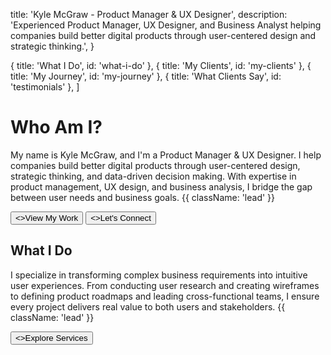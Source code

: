 
  title: 'Kyle McGraw - Product Manager & UX Designer',
  description:
    'Experienced Product Manager, UX Designer, and Business Analyst helping companies build better digital products through user-centered design and strategic thinking.',
}

  { title: 'What I Do', id: 'what-i-do' },
  { title: 'My Clients', id: 'my-clients' },
  { title: 'My Journey', id: 'my-journey' },
  { title: 'What Clients Say', id: 'testimonials' },
]

<HeroPattern />

<div className="not-prose mb-12 flex justify-center">
  <div className="w-full max-w-[420px]">
    <EnhancedPhoto 
      src={kyleMcGrawPhoto}
      alt="Kyle McGraw - Product Manager & UX Designer"
      width={320}
      height={400}
    />
  </div>
</div>

# Who Am I?

My name is Kyle McGraw, and I&apos;m a Product Manager & UX Designer. I help companies build better digital products through user-centered design, strategic thinking, and data-driven decision making. With expertise in product management, UX design, and business analysis, I bridge the gap between user needs and business goals. {{ className: 'lead' }}

<div className="not-prose mt-6 mb-16 flex gap-3">
  <Button href="/case-studies/ecommerce" arrow="right">
    <>View My Work</>
  </Button>
  <Button href="/contact" variant="outline">
    <>Let&apos;s Connect</>
  </Button>
</div>

## What I Do

I specialize in transforming complex business requirements into intuitive user experiences. From conducting user research and creating wireframes to defining product roadmaps and leading cross-functional teams, I ensure every project delivers real value to both users and stakeholders. {{ className: 'lead' }}

<div className="not-prose">
  <Button href="/services" variant="text" arrow="right">
    <>Explore Services</>
  </Button>
</div>

<LogoCloud />

<Timeline />

<Testimonials />
